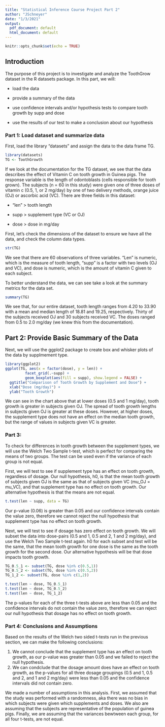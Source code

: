 ```yaml
---
title: "Statistical Inference Course Project Part 2"
author: "JSchneyer"
date: "1/3/2021"
output:
  pdf_document: default
  html_document: default
---
```


```r
knitr::opts_chunk$set(echo = TRUE)
```

## Introduction

The purpose of this project is to investigate and analyze the ToothGrow dataset in the R datasets package. In this part, we will:

* load the data

* provide a summary of the data

* use confidence intervals and/or hypothesis tests to compare tooth growth by supp and dose

* use the results of our test to make a conclusion about our hypothesis

### Part 1: Load dataset and summarize data

First, load the library "datasets" and assign the data to the data frame TG.
```r
library(datasets)
TG <- ToothGrowth
```
If we look at the documentation for the TG dataset, we see that the data describes the effect of Vitamin C on tooth growth in Guinea pigs. The response variable is the length of odontoblasts (cells responsible for tooth grown). The subjects (n = 60 in this study) were given one of three doses of vitamin c (0.5, 1, or 2 mg/day) by one of two delivery methods, orange juice (OJ) or ascorbic acid (VC). There are three fields in this dataset:

* "len" > tooth length

* supp > supplement type (VC or OJ)

* dose > dose in mg/day

First, let's check the dimensions of the dataset to ensure we have all the data, and check the column data types.
```r
str(TG)
```
We see that there are 60 observations of three variables. "Len" is numeric, which is the measure of tooth length, "supp" is a factor with two levels (OJ and VC), and dose is numeric, which is the amount of vitamin C given to each subject.

To better understand the data, we can see take a look at the summary metrics for the data set.
```r
summary(TG)
```

We see that, for our entire dataset, tooth length ranges from 4.20 to 33.90 with a mean and median length of 18.81 and 19.25, respectively. Thirty of the subjects received OJ and 30 subjects received VC. The doses ranged from 0.5 to 2.0 mg/day (we knew this from the documentation).


## Part 2: Provide Basic Summary of the Data

Next, we will use the ggplot2 package to create box and whisker plots of the data by supplmement type.
```r
library(ggplot2)
ggplot(TG, aes(x = factor(dose), y = len)) +
         facet_grid(.~supp) +
         geom_boxplot(aes(fill = supp), show.legend = FALSE) +
  ggtitle("Comparison of Tooth Growth by Supplement and Dose") +
  xlab("Dose (mg/day)") +
  ylab("Tooth Growth")
```

We can see in the chart above that at lower doses (0.5 and 1 mg/day), tooth growth is greater in subjects given OJ. The spread of tooth growth lengths in subjects given OJ is greater at these doses. However, at higher doses, the supplement type does not have an effect on the median tooth growth, but the range of values in subjects given VC is greater. 


### Part 3: 
To check for differences in tooth growth between the supplement types, we will use the Welch Two Sample t-test, which is perfect for comparing the means of two groups. The test can be used even if the variance of each group is not equal. 

First, we will test to see if supplement type has an effect on tooth growth, regardless of dosage. Our null hypothesis, h0, is that the mean tooth growth of subjects given OJ is the same as that of subjects given VC (mu_OJ = mu_VC), and that supplement type has no effect on tooth growth. Our alternative hypothesis is that the means are not equal.

```r
t.test(len ~ supp, data = TG)
```

Our p-value (0.06) is greater than 0.05 and our confidence intervals contain the value zero, therefore we cannot reject the null hypothesis that supplement type has no effect on tooth growth.

Next, we will test to see if dosage has zero effect on tooth growth. We will subset the data into dose-pairs (0.5 and 1, 0.5 and 2, 1 and 2 mg/day), and use the Welch Two Sample t-test again. h0 for each subset and test will be the same, that the mean tooth growth for one dose is the same as the tooth growth for the second dose. Our alternative hypothesis will be that dose impacts tooth growth.

```r
TG_0.5_1 <- subset(TG, dose %in% c(0.5,1))
TG_0.5_2 <- subset(TG, dose %in% c(0.5,2))
TG_1_2 <- subset(TG, dose %in% c(1,2))

t.test(len ~ dose, TG_0.5_1)
t.test(len ~ dose, TG_0.5_2)
t.test(len ~ dose, TG_1_2)
```

The p-values for each of the three t-tests above are less than 0.05 and the confidence intervals do not contain the value zero, therefore we can reject our null hypothesis that dosage has no effect on tooth growth.

### Part 4: Conclusions and Assumptions

Based on the results of the Welch two sided t-tests run in the previous section, we can make the following conclusions:

1. We cannot conclude that the supplement type has an effect on tooth growth, as our p-value was greater than 0.05 and we failed to reject the null hypothesis.
2. We can condclude that the dosage amount does have an effect on tooth growth, as the p-values for all three dosage groupings (0.5 and 1, 0.5 and 2, and 1 and 2 mg/day) were less than 0.05 and the confidence intervals did not contain zero. 

We made a number of assumptions in this analysis. First, we assumed that the study was performed with a randomness, aka there was no bias in which subjects were given which supplements and doses. We also are assuming that the subjects are representative of the population of guinea pigs. Finally, we are assuming that the variances bewtween each group, for all four t-tests, are not equal. 

